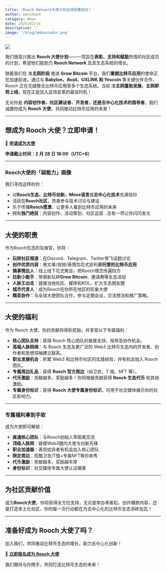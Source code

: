 ```yaml
---
title: 'Rooch Network大使计划全球招募启动！'
author: omnihand
category: News
date: 2025/02/14
description: ''
image: '/blog/ambassador.png'
---
```



<PostHeader />

![](/blog/ambassador.png)

我们很高兴推出 **Rooch 大使计划**——一项旨在**表彰、支持和赋能**热情的社区成员的计划，希望他们能助力 **Rooch Network** 及其生态系统的增长。

随着我们在 准**主网阶段** 推进 **Grow Bitcoin** 平台，我们**重塑比特币应用**的使命正在加速前进。通过与 **Babylon、Avail、UXLINK 和 Yescoin** 等关键伙伴合作，Rooch 正在无缝整合比特币应用至多个生态系统。当前 准**主网蓬勃发展**，**主网即将上线**，现在正是加入这场变革的最佳时机！

无论你是 **内容创作者、社区建设者、开发者，还是去中心化技术的倡导者**，我们诚邀你成为 **Rooch 大使**，共同推动比特币应用的未来！

---

## **想成为 Rooch 大使？立即申请！**

🔗 [**申请成为大使**](https://forms.gle/hab6uDYHqpbHH92h8)

**申请截止时间：2 月 28 日 18:00（UTC+8）**

---

### **Rooch大使的「超能力」画像**

我们寻找这样的你：

- 对**Rooch生态、比特币创新、Move语言**或**去中心化技术**充满信仰
- 活跃在**Rooch社区**，热衷参与技术讨论与建设
- 乐于传播**Rooch愿景**，让更多人看到比特币应用的未来
- 拥有**独门绝技**：内容创作、活动策划、社区运营...总有一项让你闪闪发光

---

## **大使的职责**

作为Rooch生态的先锋官，你将：

- **玩转社区频道**：在Discord、Telegram、Twitter带飞话题讨论
- **创作优质内容**：用文章/视频/表情包花式安利**非托管的比特币应用**
- **搞事情达人**：线上线下花式聚会，把Rooch理念传遍四方
- **拉新小能手**：带萌新玩转**Grow Bitcoin**、邀请赛等生态活动
- **人脉王出击**：链接当地社区、媒体和KOL，扩大生态朋友圈
- **城市代言人**：成为Rooch在你所在地区的形象大使
- **精英协作**：与全球大使团队合作，参与定期会议，交流想法和推广策略。

---

## **大使的福利**

作为 Rooch 大使，你的贡献将得到奖励，并享受以下专属福利：

- **核心团队支持**：获得 Rooch 核心团队的直接支持、指导及协作机会。
- **高端人脉网络**：与 Rooch 生态及更广泛的 Web3 比特币生态内的开发者、创作者和思想领袖建立联系。
- **职业发展机会**：积累 Web3 和比特币社区的实践经验，并有机会加入 Rooch 团队。
- **专属周边礼品**：获得 **Rooch 官方周边**（如卫衣、T 恤、NFT 等）。
- **代币激励**：贡献越多，奖励越多！你将根据贡献获得 **Rooch 生态代币** 和其他激励。
- **专属身份标识**：获得 **Rooch 大使专属身份标识**，可用于社交媒体展示你的社区影响力。

---

### **专属福利拿到手软**

成为大使即可解锁：

- **直通核心团队**：与Rooch创始人零距离交流
- **顶级人脉网**：链接Web3圈内大佬与创新先锋
- **职业加速器**：表现优异者有机会加入核心团队
- **限定周边**：炫酷卫衣/T恤+专属NFT等你来秀
- **代币激励**：贡献越多，奖励越丰厚
- **身份标识**：社交媒体专属大使认证徽章

---

## **为社区贡献价值**

成为**Rooch大使**，你将获得全方位支持，无论是举办黑客松、创作爆款内容，还是打造本土化社区，你的每一次行动都在为去中心化的比特币生态添砖加瓦！

---

## **准备好成为 Rooch 大使了吗？**

加入我们，共同推动比特币生态的增长，助力去中心化创新！

🔗 [**立即报名成为 Rooch 大使**](https://forms.gle/hab6uDYHqpbHH92h8)

我们期待与你携手，共同打造比特币生态的未来！
